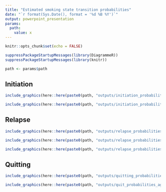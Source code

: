 ```yaml
---
title: "Estimated smoking state transition probabilities"
date: "`r format(Sys.Date(), format = '%d %B %Y')`"
output: powerpoint_presentation
params:
  path:
    value: x
---
```


```r
knitr::opts_chunk$set(echo = FALSE)

suppressPackageStartupMessages(library(DiagrammeR))
suppressPackageStartupMessages(library(knitr))

path <- params$path

```

## Initiation

```r
include_graphics(here::here(paste0(path, "outputs/initiation_probabilities_av.png")))
```

```r
include_graphics(here::here(paste0(path, "outputs/initiation_probabilities_age.png")))
```

## Relapse

```r
include_graphics(here::here(paste0(path, "outputs/relapse_probabilities_av.png")))
```

```r
include_graphics(here::here(paste0(path, "outputs/relapse_probabilities_age.png")))
```

```r
include_graphics(here::here(paste0(path, "outputs/relapse_probabilities_timesincequit.png")))
```

## Quitting

```r
include_graphics(here::here(paste0(path, "outputs/quitting_probabilities_av.png")))
```

```r
include_graphics(here::here(paste0(path, "outputs/quit_probabilities_age.png")))
```




